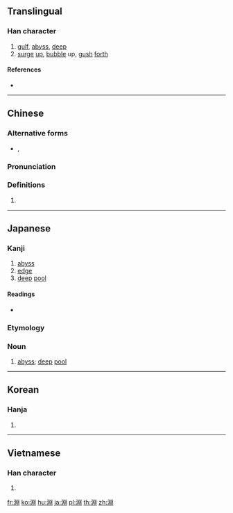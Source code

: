 {{also|渊}}
==Translingual==

===Han character===
{{Han char|rn=85|rad=水|as=08|sn=11|four=32100|canj=ELXL|ids=⿰氵𣶒}}

# [[gulf]], [[abyss]], [[deep]]
# [[surge]] [[up]], [[bubble]] up, [[gush]] [[forth]]

====References====
* {{Han ref|kx=0632.080|dkj=17692|dj=1035.030|hdz=31681.010|uh=6DF5|ud=28149|bh=B257|bd=45655}}

----

==Chinese==
{{zh-forms|s=渊}}

===Alternative forms===
* {{zh-l|渕}}, {{zh-l|𣶒}}

===Pronunciation===
{{zh-pron
|m=yuān
|c=jyun1
|mn=ian
|mc=y
|oc=y
|ma=
|cat=n,v
}}

===Definitions===
{{zh-hanzi}}

# {{rfdef|lang=zh}}

----

==Japanese==

===Kanji===
{{ja-kanji|grade=|rs=水08}}

# [[abyss]]
# [[edge]]
# [[deep]] [[pool]]

====Readings====
* {{ja-readings|on=[[えん]] (en)|kun=[[ふち]] (fuchi)}}

===Etymology===
{{ja-kanjitab|yomi=k|ふち}}

===Noun===
{{ja-noun|ふち}}

# [[abyss]]; [[deep]] [[pool]]

----

==Korean==

===Hanja===
{{ko-hanja|hangeul=연|eumhun=|rv=yeon, [[yun]]|mr=yŏn|y=[[yen]]}}

# {{defn|lang=ko|sort=水08}}

----

==Vietnamese==

===Han character===
{{vi-readings|rs=水08| hanviet = uyên}}

# {{defn|lang=vi|sort=水08}}

[[fr:淵]]
[[ko:淵]]
[[hu:淵]]
[[ja:淵]]
[[pl:淵]]
[[th:淵]]
[[zh:淵]]